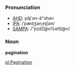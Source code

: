 ===Pronunciation===
*[[w:AHD|AHD]]: păj'ən-ā"shən
*[[w:IPA|IPA]]: /ˈpædʒənˌeɪʃən/
*[[w:SAMPA|SAMPA]]: /"p{dZ@n%eIS@n/

===Noun===
'''pagination'''

[[pl:Pagination]]